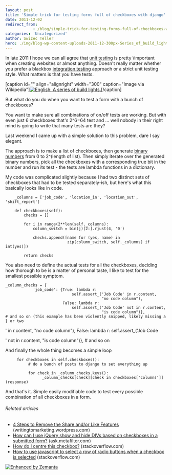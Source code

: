 ```yaml
---
layout: post
title: 'Simple trick for testing forms full of checkboxes with django'
date: 2011-12-02
redirect_from: 
            - /blog/simple-trick-for-testing-forms-full-of-checkboxes-with-django/swizec/3098
categories: 'Uncategorized'
author: Swizec Teller
hero: ./img/blog-wp-content-uploads-2011-12-300px-Series_of_build_lights4.jpg
---
```

In late 2011 I hope we can all agree that [unit testing](http://en.wikipedia.org/wiki/Unit_testing "Unit testing") is pretty \\important when creating websites or almost anything. Doesn't really matter whether you prefer a blackbox [integration testing](http://en.wikipedia.org/wiki/Integration_testing "Integration testing") approach or a strict unit testing style. What matters is that you have tests.



\[caption id="" align="alignright" width="300" caption="Image via Wikipedia"][![English: A series of build lights.](./img/blog-wp-content-uploads-2011-12-300px-Series_of_build_lights4.jpg "English: A series of build lights.")](http://commons.wikipedia.org/wiki/File:Series_of_build_lights.jpg)\[/caption]



But what do you do when you want to test a form with a bunch of checkboxes?



You want to make sure all combinations of on/off tests are working. But with even just 6 checkboxes that's 2^6=64 test and ... well nobody in their right mind is going to write that many tests are they?



Last weekend I came up with a simple solution to this problem, dare I say elegant.



The approach is to make a list of checkboxes, then generate [binary numbers](http://en.wikipedia.org/wiki/Binary_numeral_system "Binary numeral system") from 0 to 2^(length of list). Then simply iterate over the generated binary numbers, pick all the checkboxes with a corresponding true bit in the number and run its test - the tests are lambda functions in a dictionary.



My code was complicated slightly because I had two distinct sets of checkboxes that had to be tested separately-ish, but here's what this basically looks like in code.

```
    _columns = ['job_code', 'location_in', 'location_out', 'shift_report']

    def checkboxes(self):
        checks = []

        for i in range(2**len(self._columns):
            column_switch = bin(j)[2:].rjust(4, '0')

            checks.append([name for (yes, name) in
                           zip(column_switch, self._columns) if int(yes)])

        return checks
```

You also need to define the actual tests for all the checkboxes, deciding how thorough to be is a matter of personal taste, I like to test for the smallest possible symptom.

```
_column_checks = {
            'job_code': {True: lambda r:
                             self.assert_('Job Code' in r.content,
                                          "no code column"),
                         False: lambda r:
                             self.assert_('Job Code' not in r.content,
                                          "is code column")},
# and so on (this example has been violently snipped, likely missing a } or two
```

' in r.content, "no code column"), False: lambda r: self.assert\_('Job Code



' not in r.content, "is code column")}, # and so on



And finally the whole thing becomes a simple loop

```
     for checkboxes in self.checkboxes():
          # do a bunch of posts to django to set everything up

          for check in _column_checks.keys():
                _column_checks[check][check in checkboxes['columns']](response)
```

And that's it. Simple easily modifiable code to test every possible combination of all checkboxes in a form.

###### Related articles

- [4 Steps to Remove the Share and/or Like Features](http://writingtomarketing.wordpress.com/2011/09/15/4-steps-to-remove-the-share-andor-like-features/) (writingtomarketing.wordpress.com)
- [How can I use jQuery show and hide DIVs based on checkboxes in a submitted form?](http://ask.metafilter.com/160124/How-can-I-use-jQuery-show-and-hide-DIVs-based-on-checkboxes-in-a-submitted-form) (ask.metafilter.com)
- [How do I centre this checkbox?](http://stackoverflow.com/questions/8177350/how-do-i-centre-this-checkbox) (stackoverflow.com)
- [How to use javascript to select a row of radio buttons when a checkbox is selected](http://stackoverflow.com/questions/8290408/how-to-use-javascript-to-select-a-row-of-radio-buttons-when-a-checkbox-is-select) (stackoverflow.com)

[![Enhanced by Zemanta](http://img.zemanta.com/zemified_e.png?x-id=87906043-2b53-4237-bd94-c9fd53de2ca7)](http://www.zemanta.com/ "Enhanced by Zemanta")